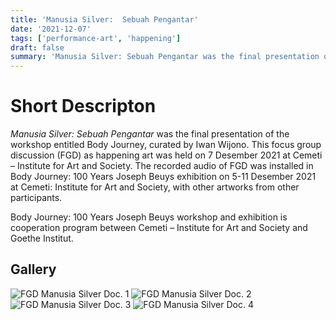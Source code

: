 ```yaml
---
title: 'Manusia Silver:  Sebuah Pengantar'
date: '2021-12-07'
tags: ['performance-art', 'happening']
draft: false
summary: 'Manusia Silver: Sebuah Pengantar was the final presentation of the workshop entitled Body Journey, curated by Iwan Wijono. This focus group discussion (FGD) as happening art was held on 7 Desember 2021 at Cemeti – Institute for Art and Society. The recorded audio of FGD was installed in Body Journey — 100 Years Joseph Beuys exhibition on 5-11 Desember 2021 at Cemeti – Institute for Art and Society, with other artworks from other participants.'
---
```


# Short Descripton

_Manusia Silver: Sebuah Pengantar_ was the final presentation of the workshop entitled Body Journey, curated by Iwan Wijono. This focus group discussion (FGD) as happening art was held on 7 Desember 2021 at Cemeti – Institute for Art and Society. The recorded audio of FGD was installed in Body Journey: 100 Years Joseph Beuys exhibition on 5-11 Desember 2021 at Cemeti: Institute for Art and Society, with other artworks from other participants.

Body Journey: 100 Years Joseph Beuys workshop and exhibition is cooperation program between Cemeti – Institute for Art and Society and Goethe Institut.

## Gallery
![FGD Manusia Silver Doc. 1](/static/images/manusia-silver/manusia-silver-sebuah-pengantar-1.jpeg)
![FGD Manusia Silver Doc. 2](/static/images/manusia-silver/manusia-silver-sebuah-pengantar-2.jpeg)
![FGD Manusia Silver Doc. 3](/static/images/manusia-silver/manusia-silver-sebuah-pengantar-3.jpeg)
![FGD Manusia Silver Doc. 4](/static/images/manusia-silver/manusia-silver-sebuah-pengantar-4.jpeg)